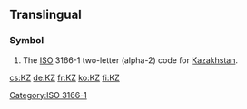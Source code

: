 {{also|.kz}}
==Translingual==
===Symbol===
{{infl|mul|symbol}}
# The [[ISO]] 3166-1 two-letter (alpha-2) code for [[Kazakhstan]].

[[Category:ISO 3166-1]]

[[cs:KZ]]
[[de:KZ]]
[[fr:KZ]]
[[ko:KZ]]
[[fi:KZ]]